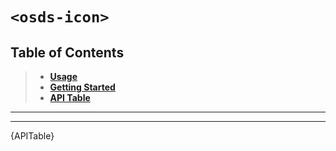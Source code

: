 
<Meta title="UI Components/️Icon [quark]/Web Component" />

# `<osds-icon>`

## Table of Contents
> - **[Usage](#usage)**
> - **[Getting Started](#getting-started)**
> - **[API Table](#api-table)**

<hr/>
<Usage />
<hr/>
<div id="api-table"><Description>{APITable}</Description></div>
